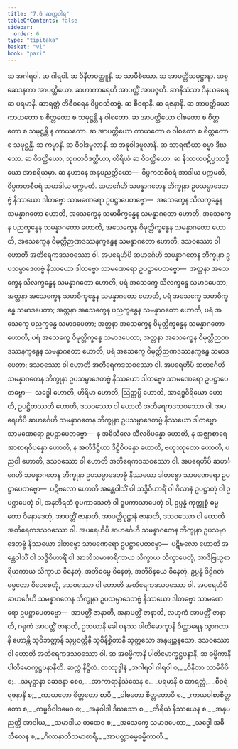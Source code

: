 ```yaml
---
title: "7.6 ဆက္ကဝါရ"
tableOfContents: false
sidebar:
  order: 6
type: "tipitaka"
basket: "vi"
book: "pari"
---
```



<DynamicBreadcrumb />

<Division number="326" book="pari" e="ch" v="5" p="237">

<Paragraph number="1520" book="pari">
ဆ အဂါရဝါ. ဆ ဂါရဝါ. ဆ ဝိနီတဝတ္ထူနိ. ဆ သာမီစိယော. ဆ အာပတ္တိသမုဋ္ဌာနာ. ဆစ္ဆေဒနကာ အာပတ္တိယော. ဆဟာကာရေဟိ အာပတ္တိံ အာပဇ္ဇတိ. ဆာနိသံသာ ဝိနယဓရေ. ဆ ပရမာနိ. ဆာရတ္တံ တိစီဝရေန ဝိပ္ပဝသိတဗ္ဗံ. ဆ စီဝရာနိ. ဆ ရဇနာနိ. ဆ အာပတ္တိယော ကာယတော စ စိတ္တတော စ သမုဋ္ဌန္တိ န ဝါစတော. ဆ အာပတ္တိယော ဝါစတော စ စိတ္တတော စ သမုဋ္ဌန္တိ န ကာယတော. ဆ အာပတ္တိယော ကာယတော စ ဝါစတော စ စိတ္တတော စ သမုဋ္ဌန္တိ. ဆ ကမ္မာနိ. ဆ ဝိဝါဒမူလာနိ. ဆ အနုဝါဒမူလာနိ. ဆ သာရဏီယာ ဓမ္မာ ဒီဃသော. ဆ ဝိဒတ္ထိယော, သုဂတဝိဒတ္ထိယာ, တိရိယံ ဆ ဝိဒတ္ထိယော. ဆ နိဿယပဋိပ္ပဿဒ္ဓိယော အာစရိယမှာ. ဆ နဟာနေ အနုပညတ္တိယော—  ဝိပ္ပကတစီဝရံ အာဒါယ ပက္ကမတိ, ဝိပ္ပကတစီဝရံ သမာဒါယ ပက္ကမတိ.
</Paragraph>

<Paragraph number="1521" book="pari">
ဆဟင်္ဂေဟိ သမန္နာဂတေန ဘိက္ခုနာ ဥပသမ္ပာဒေတဗ္ဗံ နိဿယော ဒါတဗ္ဗော သာမဏေရော ဥပဋ္ဌာပေတဗ္ဗော—  အသေက္ခေန သီလက္ခန္ဓေန သမန္နာဂတော ဟောတိ, အသေက္ခေန သမာဓိက္ခန္ဓေန သမန္နာဂတော ဟောတိ, အသေက္ခေန ပညက္ခန္ဓေန သမန္နာဂတော ဟောတိ, အသေက္ခေန ဝိမုတ္တိက္ခန္ဓေန သမန္နာဂတော ဟောတိ, အသေက္ခေန ဝိမုတ္တိဉာဏဒဿနက္ခန္ဓေန သမန္နာဂတော ဟောတိ, ဒသဝဿော ဝါ ဟောတိ အတိရေကဒသဝဿော ဝါ.
</Paragraph>

<Paragraph number="1522" book="pari">
အပရေဟိပိ ဆဟင်္ဂေဟိ သမန္နာဂတေန ဘိက္ခုနာ ဥပသမ္ပာဒေတဗ္ဗံ နိဿယော ဒါတဗ္ဗော သာမဏေရော ဥပဋ္ဌာပေတဗ္ဗော—  အတ္တနာ အသေက္ခေန သီလက္ခန္ဓေန သမန္နာဂတော ဟောတိ, ပရံ အသေက္ခေ သီလက္ခန္ဓေ သမာဒပေတာ; အတ္တနာ အသေက္ခေန သမာဓိက္ခန္ဓေန သမန္နာဂတော ဟောတိ, ပရံ အသေက္ခေ သမာဓိက္ခန္ဓေ သမာဒပေတာ; အတ္တနာ အသေက္ခေန ပညက္ခန္ဓေန သမန္နာဂတော ဟောတိ, ပရံ အသေက္ခေ ပညက္ခန္ဓေ သမာဒပေတာ; အတ္တနာ အသေက္ခေန ဝိမုတ္တိက္ခန္ဓေန သမန္နာဂတော ဟောတိ, ပရံ အသေက္ခေ ဝိမုတ္တိက္ခန္ဓေ သမာဒပေတာ; အတ္တနာ အသေက္ခေန ဝိမုတ္တိဉာဏဒဿနက္ခန္ဓေန သမန္နာဂတော ဟောတိ, ပရံ အသေက္ခေ ဝိမုတ္တိဉာဏဒဿနက္ခန္ဓေ သမာဒပေတာ; ဒသဝဿော ဝါ ဟောတိ အတိရေကဒသဝဿော ဝါ.
</Paragraph>

<Paragraph number="1523" book="pari">
အပရေဟိပိ ဆဟင်္ဂေဟိ သမန္နာဂတေန ဘိက္ခုနာ ဥပသမ္ပာဒေတဗ္ဗံ နိဿယော ဒါတဗ္ဗော သာမဏေရော ဥပဋ္ဌာပေတဗ္ဗော—  သဒ္ဓေါ ဟောတိ, ဟိရိမာ ဟောတိ, ဩတ္တပ္ပီ ဟောတိ, အာရဒ္ဓဝီရိယော ဟောတိ, ဥပဋ္ဌိတဿတိ ဟောတိ, ဒသဝဿော ဝါ ဟောတိ အတိရေကဒသဝဿော ဝါ.
</Paragraph>

<Paragraph number="1524" book="pari">
အပရေဟိပိ ဆဟင်္ဂေဟိ သမန္နာဂတေန ဘိက္ခုနာ ဥပသမ္ပာဒေတဗ္ဗံ နိဿယော ဒါတဗ္ဗော သာမဏေရော ဥပဋ္ဌာပေတဗ္ဗော—  န အဓိသီလေ သီလဝိပန္နော ဟောတိ, န အဇ္ဈာစာရေ အာစာရဝိပန္နော ဟောတိ, န အတိဒိဋ္ဌိယာ ဒိဋ္ဌိဝိပန္နော ဟောတိ, ဗဟုဿုတော ဟောတိ, ပညဝါ ဟောတိ, ဒသဝဿော ဝါ ဟောတိ အတိရေကဒသဝဿော ဝါ.
</Paragraph>

<Paragraph number="1525" book="pari">
အပရေဟိပိ ဆဟင်္ဂေဟိ သမန္နာဂတေန ဘိက္ခုနာ ဥပသမ္ပာဒေတဗ္ဗံ နိဿယော ဒါတဗ္ဗော သာမဏေရော ဥပဋ္ဌာပေတဗ္ဗော—  ပဋိဗလော ဟောတိ အန္တေဝါသိံ ဝါ သဒ္ဓိဝိဟာရိံ ဝါ ဂိလာနံ ဥပဋ္ဌာတုံ ဝါ ဥပဋ္ဌာပေတုံ ဝါ, အနဘိရတံ ဝူပကာသေတုံ ဝါ ဝူပကာသာပေတုံ ဝါ, ဥပ္ပန္နံ ကုက္ကုစ္စံ ဓမ္မတော ဝိနောဒေတုံ, အာပတ္တိံ ဇာနာတိ, အာပတ္တိဝုဋ္ဌာနံ ဇာနာတိ, ဒသဝဿော ဝါ ဟောတိ အတိရေကဒသဝဿော ဝါ.
</Paragraph>

<Paragraph number="1526" book="pari">
အပရေဟိပိ ဆဟင်္ဂေဟိ သမန္နာဂတေန ဘိက္ခုနာ ဥပသမ္ပာဒေတဗ္ဗံ နိဿယော ဒါတဗ္ဗော သာမဏေရော ဥပဋ္ဌာပေတဗ္ဗော—  ပဋိဗလော ဟောတိ အန္တေဝါသိံ ဝါ သဒ္ဓိဝိဟာရိံ ဝါ အာဘိသမာစာရိကာယ သိက္ခာယ သိက္ခာပေတုံ, အာဒိဗြဟ္မစာရိယကာယ သိက္ခာယ ဝိနေတုံ, အဘိဓမ္မေ ဝိနေတုံ, အဘိဝိနယေ ဝိနေတုံ, ဥပ္ပန္နံ ဒိဋ္ဌိဂတံ ဓမ္မတော ဝိဝေစေတုံ, ဒသဝဿော ဝါ ဟောတိ အတိရေကဒသဝဿော ဝါ.
</Paragraph>

<Paragraph number="1527" book="pari">
အပရေဟိပိ ဆဟင်္ဂေဟိ သမန္နာဂတေန ဘိက္ခုနာ ဥပသမ္ပာဒေတဗ္ဗံ နိဿယော ဒါတဗ္ဗော သာမဏေရော ဥပဋ္ဌာပေတဗ္ဗော—  အာပတ္တိံ ဇာနာတိ, အနာပတ္တိံ ဇာနာတိ, လဟုကံ အာပတ္တိံ ဇာနာတိ, ဂရုကံ အာပတ္တိံ ဇာနာတိ, ဥဘယာနိ ခေါ ပနဿ ပါတိမောက္ခာနိ ဝိတ္ထာရေန သွာဂတာနိ ဟောန္တိ သုဝိဘတ္တာနိ သုပ္ပဝတ္တီနိ သုဝိနိစ္ဆိတာနိ သုတ္တသော အနုဗျဉ္ဇနသော, ဒသဝဿော ဝါ ဟောတိ အတိရေကဒသဝဿော ဝါ.
</Paragraph>

<Paragraph number="1528" book="pari">
ဆ အဓမ္မိကာနိ ပါတိမောက္ခဋ္ဌပနာနိ, ဆ ဓမ္မိကာနိ ပါတိမောက္ခဋ္ဌပနာနီတိ.

</Paragraph>
</Division>

<Paragraph number="1529" type="center" book="pari">
ဆက္ကံ နိဋ္ဌိတံ.



</Paragraph>

<Paragraph number="1530" type="center" book="pari">
တဿုဒ္ဒါနံ


</Paragraph>

<Paragraph number="1531" type="verses" book="pari">
_အဂါရဝါ ဂါရဝါ စ,_  
_ဝိနီတာ သာမီစိပိ စ;_  
_သမုဋ္ဌာနာ ဆေဒနာ စေဝ,_  
_အာကာရာနိသံသေန စ._  

</Paragraph>

<Paragraph number="1532" type="verses" book="pari">
_ပရမာနိ စ ဆာရတ္တံ,_  
_စီဝရံ ရဇနာနိ စ;_  
_ကာယတော စိတ္တတော စာပိ,_  
_ဝါစတော စိတ္တတောပိ စ._  

</Paragraph>

<Paragraph number="1533" type="verses" book="pari">
_ကာယဝါစာစိတ္တတော စ,_  
_ကမ္မဝိဝါဒမေဝ စ;_  
_အနုဝါဒါ ဒီဃသော စ,_  
_တိရိယံ နိဿယေန စ._  

</Paragraph>

<Paragraph number="1534" type="verses" book="pari">
_အနုပညတ္တိ အာဒါယ,_  
_သမာဒါယ တထေဝ စ;_  
_အသေက္ခေ သမာဒပေတာ,_  
_သဒ္ဓေါ အဓိသီလေန စ;_  
_ဂိလာနာဘိသမာစာရီ,_  
_အာပတ္တာဓမ္မဓမ္မိကာတိ._
</Paragraph>